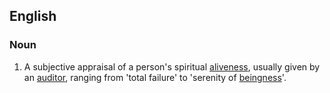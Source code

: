 ==English==

===Noun===
{{wikipedia}}
{{en-noun}}
# {{lb|en|Scientology}} A subjective appraisal of a person's spiritual [[aliveness]], usually given by an [[auditor]], ranging from 'total failure' to 'serenity of [[beingness]]'.